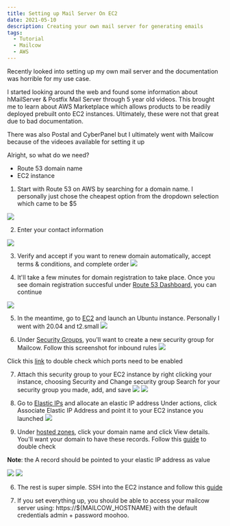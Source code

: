 ```yaml
---
title: Setting up Mail Server On EC2
date: 2021-05-10
description: Creating your own mail server for generating emails
tags:
  - Tutorial
  - Mailcow
  - AWS
---
```


Recently looked into setting up my own mail server and the documentation was horrible for my use case.

I started looking around the web and found some information about hMailServer & Postfix Mail Server through 5 year old videos.
This brought me to learn about AWS Marketplace which allows products to be readily deployed prebuilt onto EC2 instances.
Ultimately, these were not that great due to bad documentation.

There was also Postal and CyberPanel but I ultimately went with Mailcow because of the videoes available for setting it up

Alright, so what do we need?

* Route 53 domain name
* EC2 instance

1. Start with Route 53 on AWS by searching for a domain name.
I personally just chose the cheapest option from the dropdown selection which came to be $5

![](./images/1.png)

2. Enter your contact information

![](./images/2.png)

3. Verify and accept if you want to renew domain automatically, accept terms & conditions, and complete order
![](./images/3.png)

4. It'll take a few minutes for domain registration to take place. 
Once you see domain registration succesful under [Route 53 Dashboard](https://console.aws.amazon.com/route53/v2/home#Dashboard), you can continue

![](./images/4.png)

5. In the meantime, go to [EC2](https://console.aws.amazon.com/ec2/v2/home?region=us-east-1#Instances:)
and launch an Ubuntu instance. Personally I went with 20.04 and t2.small 
![](./images/6.png)

6. Under [Security Groups](https://console.aws.amazon.com/ec2/v2/home?region=us-east-1#SecurityGroups:),
you'll want to create a new security group for Mailcow. Follow this screenshot for inbound rules
![](./images/8.png)

Click this [link](https://mailcow.github.io/mailcow-dockerized-docs/prerequisite-system/#default-ports) to double check which ports need to be enabled

7. Attach this security group to your EC2 instance by right clicking your instance, choosing Security and Change security group
Search for your security group you made, add, and save
![](./images/9.png)
![](./images/10.png)

6. Go to [Elastic IPs](https://console.aws.amazon.com/ec2/v2/home?region=us-east-1#Addresses:) and allocate an elastic IP address
Under actions, click Associate Elastic IP Address and point it to your EC2 instance you launched
![](./images/7.png)

5. Under [hosted zones](https://console.aws.amazon.com/route53/v2/hostedzones#), 
click your domain name and click View details. You'll want your domain to have these records.
Follow this [guide](https://mailcow.github.io/mailcow-dockerized-docs/prerequisite-dns/#the-minimal-dns-configuration) to double check

**Note**: the A record should be pointed to your elastic IP address as value

![](./images/5.png)
![](./images/11.png)

6. The rest is super simple. SSH into the EC2 instance and follow this [guide](https://mailcow.github.io/mailcow-dockerized-docs/i_u_m_install/)

7. If you set everything up, you should be able to access your mailcow server using: https://${MAILCOW_HOSTNAME} with the default credentials admin + password moohoo.